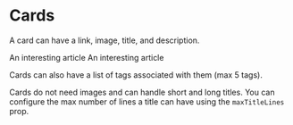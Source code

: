
<Meta title="Cards" />

# Cards

A card can have a link, image, title, and description.

<Preview>
    <Story name="default card">
        <div style={{ display: 'flex' }}>
            <Card
                distinct
                image={mockCardImage}
                maxTitleLines={3}
                title="Title for Card"
                description="Description for card that has a link."
                href="#cards"
            />
            <Card
                distinct
                image={mockCardImage}
                maxTitleLines={3}
                title="Title for Card"
                description="Description for card with no link."
            />
        </div>
    </Story>
    <Story name="hover card">
        <div>
            <div
                style={{
                    display: 'grid',
                    columnGap: '32px',
                    gridTemplateColumns: '1fr 1fr 1fr',
                    gridTemplateRows: '300px',
                }}
            >
                <HoverCard
                    image={mockCardImage}
                    style={{ gridColumnEnd: 'span 2' }}
                >
                    An interesting article
                </HoverCard>
                <HoverCard image={mockCardImage}>
                    An interesting article
                </HoverCard>
            </div>
        </div>
    </Story>
</Preview>

Cards can also have a list of tags associated with them (max 5 tags).

<Preview>
    <Story name="tag-list card">
        <div style={{ display: 'flex' }}>
            <Card
                distinct
                image={mockCardImage}
                tags={mapTagTypeToUrl(['tag one', 'tag two'], 'tags')}
                maxTitleLines={3}
                title="I'm a Card For A Post on the New Devhub Platform! I have 2 tags!"
                href="#cards"
            />
            <Card
                href="#card-row"
                image={mockCardImage}
                tags={mapTagTypeToUrl(
                    ['tag one', 'tag two', 'tag three', 'tag four', 'tag five'],
                    'tags'
                )}
                title="I'm a Card on the New Devhub! I have a long list of tags!"
                href="#cards"
            />
        </div>
    </Story>
</Preview>

Cards do not need images and can handle short and long titles. You can configure
the max number of lines a title can have using the `maxTitleLines` prop.

<Preview>
    <Story name="no-image card">
        <div style={{ display: 'flex' }}>
            <Card
                width="300px"
                title="I'm a card with a really really really really really really really really really really long title"
                description="This card has a long title, displaying 2 lines by default."
                href="#cards"
            />
            <Card
                width="300px"
                title="I'm a card with a really really really really really really really really really really long title.I'm a card with a really really really really really really really really really really long title"
                maxTitleLines={4}
                description="This card has a long title, displaying 4 lines though the 'maxTitleLines' prop."
                href="#cards"
            />
            <Card
                highlight
                width="300px"
                title="I'm a card with a short title"
                description="written by Author"
                href="#cards"
            />
        </div>
    </Story>
</Preview>
